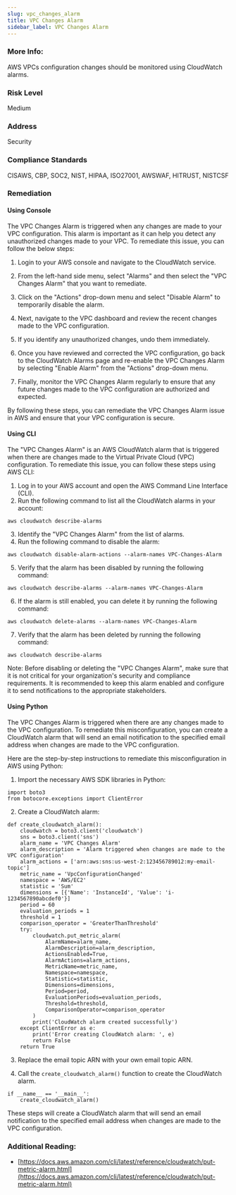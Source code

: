 ```yaml
---
slug: vpc_changes_alarm
title: VPC Changes Alarm
sidebar_label: VPC Changes Alarm
---
```


### More Info:

AWS VPCs configuration changes should be monitored using CloudWatch alarms.

### Risk Level

Medium

### Address

Security

### Compliance Standards

CISAWS, CBP, SOC2, NIST, HIPAA, ISO27001, AWSWAF, HITRUST, NISTCSF

### Remediation

#### Using Console

The VPC Changes Alarm is triggered when any changes are made to your VPC configuration. This alarm is important as it can help you detect any unauthorized changes made to your VPC. To remediate this issue, you can follow the below steps:

1. Login to your AWS console and navigate to the CloudWatch service.

2. From the left-hand side menu, select "Alarms" and then select the "VPC Changes Alarm" that you want to remediate.

3. Click on the "Actions" drop-down menu and select "Disable Alarm" to temporarily disable the alarm.

4. Next, navigate to the VPC dashboard and review the recent changes made to the VPC configuration.

5. If you identify any unauthorized changes, undo them immediately.

6. Once you have reviewed and corrected the VPC configuration, go back to the CloudWatch Alarms page and re-enable the VPC Changes Alarm by selecting "Enable Alarm" from the "Actions" drop-down menu.

7. Finally, monitor the VPC Changes Alarm regularly to ensure that any future changes made to the VPC configuration are authorized and expected.

By following these steps, you can remediate the VPC Changes Alarm issue in AWS and ensure that your VPC configuration is secure.

#### Using CLI

The "VPC Changes Alarm" is an AWS CloudWatch alarm that is triggered when there are changes made to the Virtual Private Cloud (VPC) configuration. To remediate this issue, you can follow these steps using AWS CLI:

1. Log in to your AWS account and open the AWS Command Line Interface (CLI).
2. Run the following command to list all the CloudWatch alarms in your account:
```
aws cloudwatch describe-alarms
```
3. Identify the "VPC Changes Alarm" from the list of alarms.
4. Run the following command to disable the alarm:
```
aws cloudwatch disable-alarm-actions --alarm-names VPC-Changes-Alarm
```
5. Verify that the alarm has been disabled by running the following command:
```
aws cloudwatch describe-alarms --alarm-names VPC-Changes-Alarm
```
6. If the alarm is still enabled, you can delete it by running the following command:
```
aws cloudwatch delete-alarms --alarm-names VPC-Changes-Alarm
```
7. Verify that the alarm has been deleted by running the following command:
```
aws cloudwatch describe-alarms
```

Note: Before disabling or deleting the "VPC Changes Alarm", make sure that it is not critical for your organization's security and compliance requirements. It is recommended to keep this alarm enabled and configure it to send notifications to the appropriate stakeholders.

#### Using Python

The VPC Changes Alarm is triggered when there are any changes made to the VPC configuration. To remediate this misconfiguration, you can create a CloudWatch alarm that will send an email notification to the specified email address when changes are made to the VPC configuration.

Here are the step-by-step instructions to remediate this misconfiguration in AWS using Python:

1. Import the necessary AWS SDK libraries in Python:

```
import boto3
from botocore.exceptions import ClientError
```

2. Create a CloudWatch alarm:

```
def create_cloudwatch_alarm():
    cloudwatch = boto3.client('cloudwatch')
    sns = boto3.client('sns')
    alarm_name = 'VPC Changes Alarm'
    alarm_description = 'Alarm triggered when changes are made to the VPC configuration'
    alarm_actions = ['arn:aws:sns:us-west-2:123456789012:my-email-topic']
    metric_name = 'VpcConfigurationChanged'
    namespace = 'AWS/EC2'
    statistic = 'Sum'
    dimensions = [{'Name': 'InstanceId', 'Value': 'i-1234567890abcdef0'}]
    period = 60
    evaluation_periods = 1
    threshold = 1
    comparison_operator = 'GreaterThanThreshold'
    try:
        cloudwatch.put_metric_alarm(
            AlarmName=alarm_name,
            AlarmDescription=alarm_description,
            ActionsEnabled=True,
            AlarmActions=alarm_actions,
            MetricName=metric_name,
            Namespace=namespace,
            Statistic=statistic,
            Dimensions=dimensions,
            Period=period,
            EvaluationPeriods=evaluation_periods,
            Threshold=threshold,
            ComparisonOperator=comparison_operator
        )
        print('CloudWatch alarm created successfully')
    except ClientError as e:
        print('Error creating CloudWatch alarm: ', e)
        return False
    return True
```

3. Replace the email topic ARN with your own email topic ARN.

4. Call the `create_cloudwatch_alarm()` function to create the CloudWatch alarm.

```
if __name__ == '__main__':
    create_cloudwatch_alarm()
```

These steps will create a CloudWatch alarm that will send an email notification to the specified email address when changes are made to the VPC configuration.

### Additional Reading:

- [https://docs.aws.amazon.com/cli/latest/reference/cloudwatch/put-metric-alarm.html](https://docs.aws.amazon.com/cli/latest/reference/cloudwatch/put-metric-alarm.html) 

